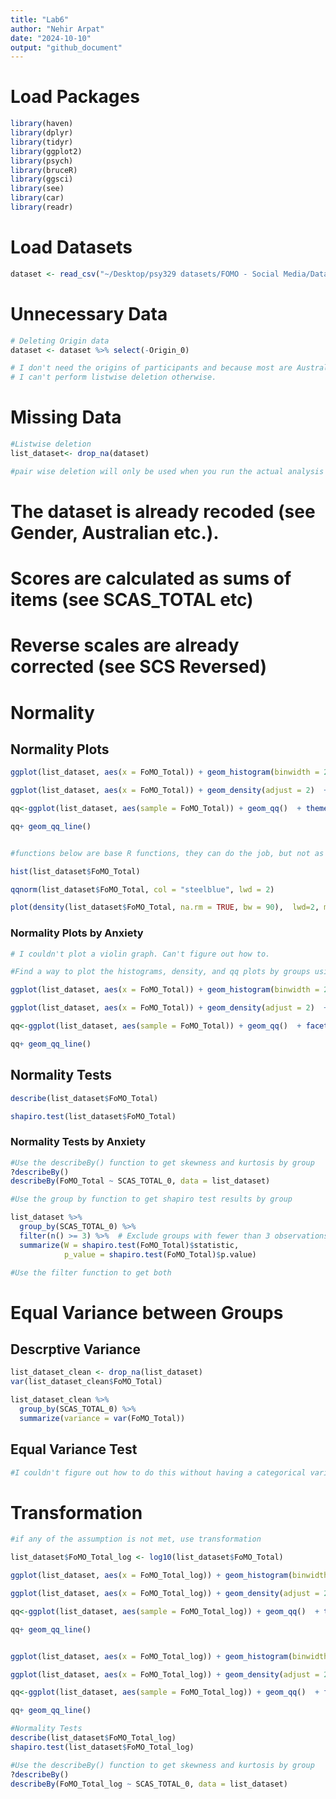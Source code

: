 ```yaml
---
title: "Lab6"
author: "Nehir Arpat"
date: "2024-10-10"
output: "github_document"
---
```


# Load Packages
```r
library(haven)
library(dplyr)
library(tidyr)
library(ggplot2)
library(psych)
library(bruceR)
library(ggsci)
library(see)
library(car)
library(readr)

```

# Load Datasets
```r

dataset <- read_csv("~/Desktop/psy329 datasets/FOMO - Social Media/Data file Einstein.csv")

```

# Unnecessary Data
```r

# Deleting Origin data
dataset <- dataset %>% select(-Origin_0)

# I don't need the origins of participants and because most are Australian, it is marked NA. 
# I can't perform listwise deletion otherwise.

```

# Missing Data
```r

#Listwise deletion
list_dataset<- drop_na(dataset)

#pair wise deletion will only be used when you run the actual analysis using "na.rm = TRUE"

```

# The dataset is already recoded (see Gender, Australian etc.).
# Scores are calculated as sums of items (see SCAS_TOTAL etc)
# Reverse scales are already corrected (see SCS Reversed)

# Normality
## Normality Plots
```r


ggplot(list_dataset, aes(x = FoMO_Total)) + geom_histogram(binwidth = 2) + theme_classic()

ggplot(list_dataset, aes(x = FoMO_Total)) + geom_density(adjust = 2)  + theme_classic()

qq<-ggplot(list_dataset, aes(sample = FoMO_Total)) + geom_qq()  + theme_classic()

qq+ geom_qq_line()


#functions below are base R functions, they can do the job, but not as customizable as ggplot

hist(list_dataset$FoMO_Total)

qqnorm(list_dataset$FoMO_Total, col = "steelblue", lwd = 2)

plot(density(list_dataset$FoMO_Total, na.rm = TRUE, bw = 90),  lwd=2, main = "")

```

### Normality Plots by Anxiety
```r

# I couldn't plot a violin graph. Can't figure out how to.

#Find a way to plot the histograms, density, and qq plots by groups using ggplot

ggplot(list_dataset, aes(x = FoMO_Total)) + geom_histogram(binwidth = 2) + facet_wrap(~SCAS_TOTAL_0) + theme_classic()

ggplot(list_dataset, aes(x = FoMO_Total)) + geom_density(adjust = 2)  + facet_wrap(~SCAS_TOTAL_0) + theme_classic()

qq<-ggplot(list_dataset, aes(sample = FoMO_Total)) + geom_qq()  + facet_wrap(~SCAS_TOTAL_0) + theme_classic()

qq+ geom_qq_line()

```

## Normality Tests
```r

describe(list_dataset$FoMO_Total)

shapiro.test(list_dataset$FoMO_Total)

```

### Normality Tests by Anxiety
```r

#Use the describeBy() function to get skewness and kurtosis by group
?describeBy()
describeBy(FoMO_Total ~ SCAS_TOTAL_0, data = list_dataset)

#Use the group by function to get shapiro test results by group

list_dataset %>%
  group_by(SCAS_TOTAL_0) %>%
  filter(n() >= 3) %>%  # Exclude groups with fewer than 3 observations
  summarize(W = shapiro.test(FoMO_Total)$statistic, 
            p_value = shapiro.test(FoMO_Total)$p.value)

#Use the filter function to get both


```

# Equal Variance between Groups
## Descrptive Variance
```r
list_dataset_clean <- drop_na(list_dataset)
var(list_dataset_clean$FoMO_Total)

list_dataset_clean %>%
  group_by(SCAS_TOTAL_0) %>%
  summarize(variance = var(FoMO_Total))

```

## Equal Variance Test
```r

#I couldn't figure out how to do this without having a categorical variable as IV

```

# Transformation
```r

#if any of the assumption is not met, use transformation 

list_dataset$FoMO_Total_log <- log10(list_dataset$FoMO_Total)

ggplot(list_dataset, aes(x = FoMO_Total_log)) + geom_histogram(binwidth = .2) + theme_classic()

ggplot(list_dataset, aes(x = FoMO_Total_log)) + geom_density(adjust = 2)  + theme_classic()

qq<-ggplot(list_dataset, aes(sample = FoMO_Total_log)) + geom_qq()  + theme_classic()

qq+ geom_qq_line()


ggplot(list_dataset, aes(x = FoMO_Total_log)) + geom_histogram(binwidth = .2) + facet_wrap(~SCAS_TOTAL_0) + theme_classic()

ggplot(list_dataset, aes(x = FoMO_Total_log)) + geom_density(adjust = 2)  + facet_wrap(~SCAS_TOTAL_0) + theme_classic()

qq<-ggplot(list_dataset, aes(sample = FoMO_Total_log)) + geom_qq()  + facet_wrap(~SCAS_TOTAL_0) + theme_classic()

qq+ geom_qq_line()

```

```r

#Normality Tests
describe(list_dataset$FoMO_Total_log)
shapiro.test(list_dataset$FoMO_Total_log)

#Use the describeBy() function to get skewness and kurtosis by group
?describeBy()
describeBy(FoMO_Total_log ~ SCAS_TOTAL_0, data = list_dataset)
```
